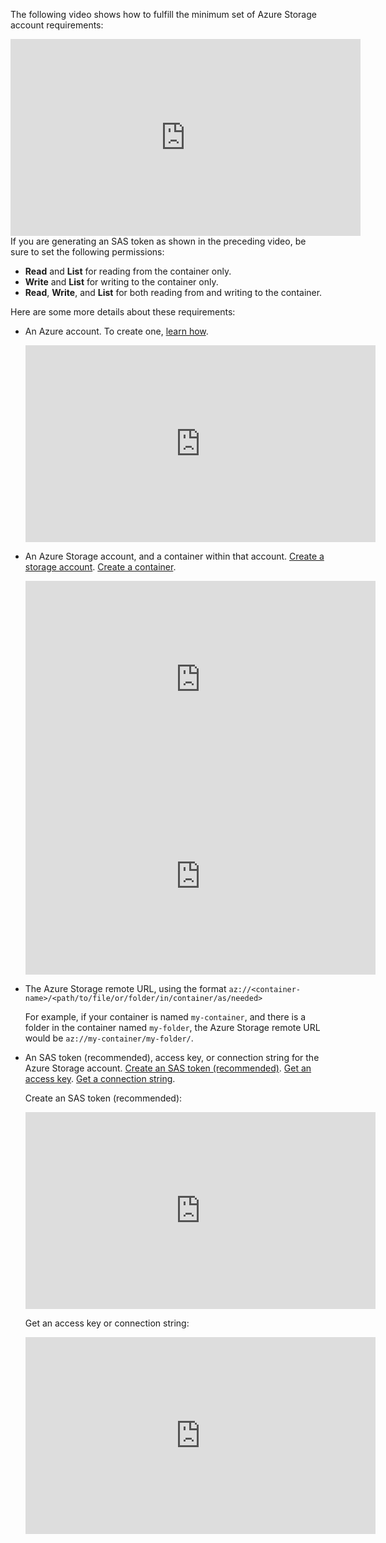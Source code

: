 The following video shows how to fulfill the minimum set of Azure Storage account requirements:

<iframe
width="560"
height="315"
src="https://www.youtube.com/embed/Vl3KCphlh9Y"
title="YouTube video player"
frameborder="0"
allow="accelerometer; autoplay; clipboard-write; encrypted-media; gyroscope; picture-in-picture"
allowfullscreen
></iframe>

<Note>
  If you are generating an SAS token as shown in the preceding video, be sure to set the following permissions:

  - **Read** and **List** for reading from the container only.
  - **Write** and **List** for writing to the container only.
  - **Read**, **Write**, and **List** for both reading from and writing to the container.
</Note>

Here are some more details about these requirements:

- An Azure account. To create one, [learn how](https://azure.microsoft.com/pricing/purchase-options/azure-account).

  <iframe
  width="560"
  height="315"
  src="https://www.youtube.com/embed/2bQ6WiJ1ncA"
  title="YouTube video player"
  frameborder="0"
  allow="accelerometer; autoplay; clipboard-write; encrypted-media; gyroscope; picture-in-picture"
  allowfullscreen
  ></iframe>

- An Azure Storage account, and a container within that account. [Create a storage account](https://learn.microsoft.com/azure/storage/common/storage-account-create). [Create a container](https://learn.microsoft.com/azure/storage/blobs/blob-containers-portal).

  <iframe
  width="560"
  height="315"
  src="https://www.youtube.com/embed/AhuNgBafmUo"
  title="YouTube video player"
  frameborder="0"
  allow="accelerometer; autoplay; clipboard-write; encrypted-media; gyroscope; picture-in-picture"
  allowfullscreen
  ></iframe>

  <iframe
  width="560"
  height="315"
  src="https://www.youtube.com/embed/xmndjYnGvcs"
  title="YouTube video player"
  frameborder="0"
  allow="accelerometer; autoplay; clipboard-write; encrypted-media; gyroscope; picture-in-picture"
  allowfullscreen
  ></iframe>

- The Azure Storage remote URL, using the format `az://<container-name>/<path/to/file/or/folder/in/container/as/needed>`

  For example, if your container is named `my-container`, and there is a folder in the container named `my-folder`, the 
  Azure Storage remote URL would be `az://my-container/my-folder/`.

- An SAS token (recommended), access key, or connection string for the Azure Storage account.  [Create an SAS token (recommended)](https://learn.microsoft.com/azure/ai-services/translator/document-translation/how-to-guides/create-sas-tokens). [Get an access key](https://learn.microsoft.com/azure/storage/common/storage-account-keys-manage#view-account-access-keys). [Get a connection string](https://learn.microsoft.com/azure/storage/common/storage-configure-connection-string#configure-a-connection-string-for-an-azure-storage-account).

  Create an SAS token (recommended):

  <iframe
  width="560"
  height="315"
  src="https://www.youtube.com/embed/X6cmJ2IbVzo?start=240&end=370"
  title="YouTube video player"
  frameborder="0"
  allow="accelerometer; autoplay; clipboard-write; encrypted-media; gyroscope; picture-in-picture"
  allowfullscreen
  ></iframe>

  Get an access key or connection string:

  <iframe
  width="560"
  height="315"
  src="https://www.youtube.com/embed/muMmcwVfFqs"
  title="YouTube video player"
  frameborder="0"
  allow="accelerometer; autoplay; clipboard-write; encrypted-media; gyroscope; picture-in-picture"
  allowfullscreen
  ></iframe>


